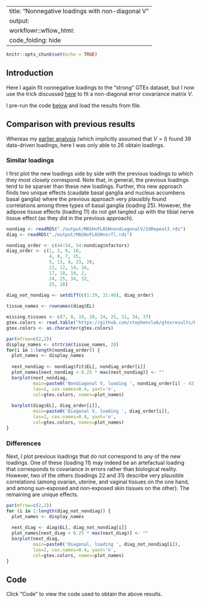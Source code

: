 ---
title: "Nonnegative loadings with non-diagonal V"
output: 
  workflowr::wflow_html:
    code_folding: hide
------

```r
knitr::opts_chunk$set(echo = TRUE)
```

## Introduction

Here I again fit nonnegative loadings to the "strong" GTEx dataset, but I now use the trick discussed [here](https://willwerscheid.github.io/FLASHvestigations/arbitraryV.html)
to fit a non-diagonal error covariance matrix $V$.

I pre-run the code [below](#code) and load the results from file.


## Comparison with previous results

Whereas my [earlier analysis](MASHvFLASHnn.html) (which implicitly assumed that $V = I$) found 39 data-driven loadings, here I was only able to 26 obtain loadings. 

### Similar loadings

I first plot the new loadings side by side with the previous loadings to which they most closely correspond. Note that, in general, the previous loadings tend to be sparser than these new loadings. Further, this new approach finds two unique effects (caudate basal ganglia and nucleus accumbens basal ganglia) where the previous approach very plausibly found correlations among three types of basal ganglia (loading 25). However, the adipose tissue effects (loading 11) do not get tangled up with the tibial nerve tissue effect (as they did in the previous approach).

```r
nondiag <- readRDS("./output/MASHvFLASHnondiagonalV/2dRepeat3.rds")
diag <- readRDS("./output/MASHvFLASHnn/fl.rds")

nondiag_order <- c(44:54, 54:nondiag$nfactors)
diag_order <- c(1, 3, 6, 10,
                4, 9, 7, 15,
                5, 13, 8, 23, 20,
                21, 12, 14, 16,
                17, 18, 19, 2,
                24, 25, 34, 32,
                25, 28)
                
diag_not_nondiag <- setdiff(c(1:29, 31:40), diag_order)

tissue_names <- rownames(diag$EL)

missing.tissues <- c(7, 8, 19, 20, 24, 25, 31, 34, 37)
gtex.colors <- read.table("https://github.com/stephenslab/gtexresults/blob/master/data/GTExColors.txt?raw=TRUE", sep = '\t', comment.char = '')[-missing.tissues, 2]
gtex.colors <- as.character(gtex.colors)

par(mfrow=c(2,2))
display_names <- strtrim(tissue_names, 20)
for(i in 1:length(nondiag_order)) {
  plot_names <- display_names
  
  next_nondiag <- nondiag$fit$EL[, nondiag_order[i]]
  plot_names[next_nondiag < 0.25 * max(next_nondiag)] <- ""
  barplot(next_nondiag, 
          main=paste0('Nondiagonal V, loading ', nondiag_order[i] - 43), 
          las=2, cex.names=0.4, yaxt='n',
          col=gtex.colors, names=plot_names)
          
  barplot(diag$EL[, diag_order[i]], 
          main=paste0('Diagonal V, loading ', diag_order[i]), 
          las=2, cex.names=0.4, yaxt='n',
          col=gtex.colors, names=plot_names)
}
```

### Differences

Next, I plot previous loadings that do not correspond to any of the new loadings. One of these (loading 11) may indeed be an artefactual loading that corresponds to covariance in errors rather than biological reality. However, two of the others (loadings 22 and 31) describe very plausible correlations (among ovarian, uterine, and vaginal tissues on the one hand, and among sun-exposed and non-exposed skin tissues on the other). The remaining are unique effects. 

```r
par(mfrow=c(2,2))
for (i in 1:length(diag_not_nondiag)) {
  plot_names <- display_names
  
  next_diag <- diag$EL[, diag_not_nondiag[i]]
  plot_names[next_diag < 0.25 * max(next_diag)] <- ""
  barplot(next_diag, 
          main=paste0('Diagonal, loading ', diag_not_nondiag[i]), 
          las=2, cex.names=0.4, yaxt='n',
          col=gtex.colors, names=plot_names)
}
```


## Code

Click "Code" to view the code used to obtain the above results.
```r
```

